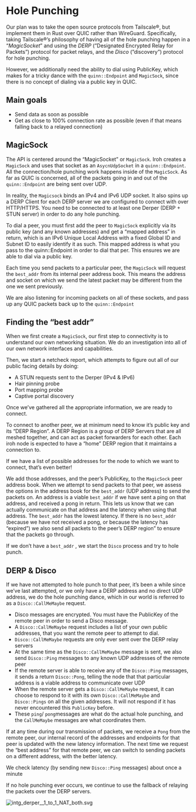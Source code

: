 
# Hole Punching

Our plan was to take the open source protocols from Tailscale®, but implement them in Rust over QUIC rather than WireGuard. Specifically, taking Tailscale®’s philosophy of having all of the hole punching happen in a “*MagicSocket*” and using the *DERP* (”Designated Encrypted Relay for Packets”) protocol for packet relays, and the *Disco* (”discovery”) protocol for hole punching. 

However, we additionally need the ability to dial using PublicKey, which makes for a tricky dance with the `quinn::Endpoint` and `MagicSock`, since there is no concept of dialing via a public key in QUIC. 

## Main goals

- Send data as soon as possible
- Get as close to 100% connection rate as possible (even if that means falling back to a relayed connection)

## MagicSock

The API is centered around the “MagicSocket” or `MagicSock`. Iroh creates a `MagicSock` and uses that socket as an `AsycnUdpSocket` in a `quinn::Endpoint`. All the connection/hole punching work happens inside of the `MagicSock`. As far as QUIC is concerned, all of the packets going in and out of the `quinn::Endpoint` are being sent over UDP.

In reality, the `Magicsock` binds an IPv4 and IPv6 UDP socket. It also spins up a DERP Client for each DERP server we are configured to connect with over HTTP/HTTPS. You need to be connected to at least one Derper (DERP + STUN server) in order to do any hole punching.

To dial a peer, you must first add the peer to `MagicSock` explicitly via its public key (and any known addresses) and get a “mapped address” in return, which is an IPv6 Unique Local Address with a fixed Global ID and Subnet ID to easily identify it as such. This mapped address is what you pass to the quinn::Endpoint in order to dial that per. This ensures we are able to dial via a public key.

Each time you send packets to a particular peer, the `MagicSock` will request the `best_addr` from its internal peer address book. This means the address and socket on which we send the latest packet may be different from the one we sent previously.

We are also listening for incoming packets on all of these sockets, and pass up any QUIC packets back up to the `quinn::Endpoint`

## Finding the “best addr”

When we first create a `MagicSock`, our first step to connectivity is to understand our own networking situation. We do an investigation into all of our own network interfaces and capabilities.

Then, we start a  netcheck report, which attempts to figure out all of our public facing details by doing:

- A STUN requests sent to the Derper (IPv4 & IPv6)
- Hair pinning probe
- Port mapping probe
- Captive portal discovery

Once we’ve gathered all the appropriate information, we are ready to connect.

To connect to another peer, we at minimum need to know it’s public key and its “DERP Region”. A DERP Region is a group of DERP Servers that are all meshed together, and can act as packet forwarders for each other. Each iroh node is expected to have a “home” DERP region that it maintains a connection to.

If we have a list of possible addresses for the node to which we want to connect, that’s even better!

We add those addresses, and the peer’s PublicKey, to the `MagicSock` peer address book. When we attempt to send packets to that peer, we assess the options in the address book for the `best_addr` (UDP address) to send the packets on. An address is a viable `best_addr` if we have sent a ping on that address, and received a pong in return. This lets us know that we can actually communicate on that address and the latency when using that address. The `best_addr` has the lowest latency. If there is no `best_addr` (because we have not received a pong, or because the latency has “expired”) we also send all packets to the peer’s DERP region” to ensure that the packets go through.

If we don’t have a `best_addr` , we start the `Disco` process and try to hole punch.

## DERP & Disco

If we have not attempted to hole punch to that peer, it’s been a while since we’ve last attempted, or we only have a DERP address and no direct UDP address, we do the hole punching dance, which in our world is referred to as a `Disco::CallMeMaybe` request.

- Disco messages are encrypted. You must have the PublicKey of the remote peer in order to send a Disco message.
- A `Disco::CallMeMaybe` request includes a list of your own public addresses, that you want the remote peer to attempt to dial.
- `Disco::CallMeMaybe` requests are only ever sent over the DERP relay servers
- At the same time as the `Disco::CallMeMaybe` message is sent, we also send `Disco::Ping` messages to any known UDP addresses of the remote peer
- If the remote server is able to receive any of the `Disco::Ping` messages, it sends a return `Disco::Pong`, telling the node that that particular address is a viable address to communicate over UDP
- When the remote server gets a `Disco::CallMeMaybe` request, it can choose to respond to it with its own `Disco::CallMeMaybe` and `Disco::Pings` on all the given addresses. It will not respond if it has never encountered this `PublicKey` before.
- These `ping`/ `pong`messages are what do the actual hole punching, and the `CallMeMaybe` messages are what coordinates them.

If at any time during our transmission of packets, we receive a `Pong` from the remote peer, our internal record of the addresses and endpoints for that peer is updated with the new latency information. The next time we request the “best address” for that remote peer, we can switch to sending packets on a different address, with the better latency.

We check latency (by sending new `Disco::Ping` messages) about once a minute

If no hole punching ever occurs, we continue to use the fallback of relaying the packets over the DERP servers.

![intg_derper__1_to_1_NAT_both.svg](https://s3-us-west-2.amazonaws.com/secure.notion-static.com/8b772f04-c2bf-4fa1-807f-6e86d980f3b0/intg_derper__1_to_1_NAT_both.svg)
